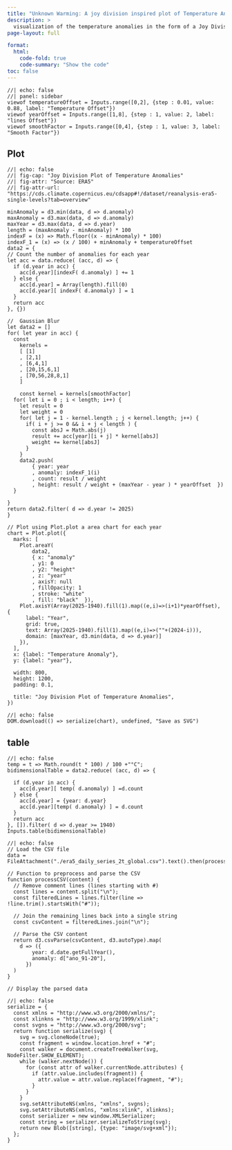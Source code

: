 ```yaml
---
title: "Unknown Warming: A joy division inspired plot of Temperature Anomalies"
description: >
  visualization of the temperature anomalies in the form of a Joy Division plot.
page-layout: full

format:
  html:
    code-fold: true
    code-summary: "Show the code"
toc: false
---
```

:::{.aside}
```ojs
//| echo: false
//| panel: sidebar
viewof temperatureOffset = Inputs.range([0,2], {step : 0.01, value: 0.88, label: "Temperature Offset"})
viewof yearOffset = Inputs.range([1,8], {step : 1, value: 2, label: "lines Offset"})
viewof smoothFactor = Inputs.range([0,4], {step : 1, value: 3, label: "Smooth Factor"})
```
:::

::: {.panel-tabset}

## Plot
```ojs
//| echo: false
//| fig-cap: "Joy Division Plot of Temperature Anomalies"
//| fig-attr: "Source: ERA5"
//| fig-attr-url: "https://cds.climate.copernicus.eu/cdsapp#!/dataset/reanalysis-era5-single-levels?tab=overview"

minAnomaly = d3.min(data, d => d.anomaly)
maxAnomaly = d3.max(data, d => d.anomaly)
maxYear = d3.max(data, d => d.year)
length = (maxAnomaly - minAnomaly) * 100
indexF = (x) => Math.floor((x - minAnomaly) * 100)
indexF_1 = (x) => (x / 100) + minAnomaly + temperatureOffset
data2 = {
// Count the number of anomalies for each year
let acc = data.reduce( (acc, d) => {
  if (d.year in acc) {
    acc[d.year][indexF( d.anomaly) ] += 1
  } else {
    acc[d.year] = Array(length).fill(0)
    acc[d.year][ indexF( d.anomaly) ] = 1
  }
  return acc
}, {})

//  Gaussian Blur 
let data2 = []
for( let year in acc) {
  const 
    kernels = 
    [ [1]
    , [2,1]
    , [6,4,1]
    , [20,15,6,1]
    , [70,56,28,8,1]
    ]

    const kernel = kernels[smoothFactor]
  for( let i = 0 ; i < length; i++) {
    let result = 0
    let weight = 0
    for( let j = 1 - kernel.length ; j < kernel.length; j++) {
      if( i + j >= 0 && i + j < length ) {
        const absJ = Math.abs(j)
        result += acc[year][i + j] * kernel[absJ]
        weight += kernel[absJ]
      }      
    }
    data2.push( 
        { year: year
        , anomaly: indexF_1(i)
        , count: result / weight  
        , height: result / weight + (maxYear - year ) * yearOffset  })
  }
 
}
return data2.filter( d => d.year != 2025)
}

// Plot using Plot.plot a area chart for each year
chart = Plot.plot({
  marks: [
    Plot.areaY(
        data2, 
        { x: "anomaly"
        , y1: 0
        , y2: "height"
        , z: "year"
        , axisY: null
        , fillOpacity: 1
        , stroke: "white"
        , fill: "black"  }),
    Plot.axisY(Array(2025-1940).fill(1).map((e,i)=>(i+1)*yearOffset), {
      label: "Year",
      grid: true,
      text: Array(2025-1940).fill(1).map((e,i)=>(""+(2024-i))),
      domain: [maxYear, d3.min(data, d => d.year)]
    }),
  ],
  x: {label: "Temperature Anomaly"},
  y: {label: "year"},
  
  width: 800,
  height: 1200,
  padding: 0.1,
  
  title: "Joy Division Plot of Temperature Anomalies",
})
```

:::{.aside}
```ojs
//| echo: false
DOM.download(() => serialize(chart), undefined, "Save as SVG")
```
:::

## table
```ojs
//| echo: false
temp = t => Math.round(t * 100) / 100 +"°C";
bidimensionalTable = data2.reduce( (acc, d) => {
  
  if (d.year in acc) {
    acc[d.year][ temp( d.anomaly) ] =d.count
  } else {
    acc[d.year] = {year: d.year} 
    acc[d.year][temp( d.anomaly) ] = d.count
  }
  return acc
}, []).filter( d => d.year >= 1940)
Inputs.table(bidimensionalTable)
```

:::

```ojs
//| echo: false
// Load the CSV file
data = FileAttachment("./era5_daily_series_2t_global.csv").text().then(processCSV);

// Function to preprocess and parse the CSV
function processCSV(content) {
  // Remove comment lines (lines starting with #)
  const lines = content.split("\n");
  const filteredLines = lines.filter(line => !line.trim().startsWith("#"));

  // Join the remaining lines back into a single string
  const csvContent = filteredLines.join("\n");

  // Parse the CSV content
  return d3.csvParse(csvContent, d3.autoType).map( 
    d => ({
        year: d.date.getFullYear(),
        anomaly: d["ano_91-20"],
      })
  )
}

// Display the parsed data

```





```ojs
//| echo: false
serialize = {
  const xmlns = "http://www.w3.org/2000/xmlns/";
  const xlinkns = "http://www.w3.org/1999/xlink";
  const svgns = "http://www.w3.org/2000/svg";
  return function serialize(svg) {
    svg = svg.cloneNode(true);
    const fragment = window.location.href + "#";
    const walker = document.createTreeWalker(svg, NodeFilter.SHOW_ELEMENT);
    while (walker.nextNode()) {
      for (const attr of walker.currentNode.attributes) {
        if (attr.value.includes(fragment)) {
          attr.value = attr.value.replace(fragment, "#");
        }
      }
    }
    svg.setAttributeNS(xmlns, "xmlns", svgns);
    svg.setAttributeNS(xmlns, "xmlns:xlink", xlinkns);
    const serializer = new window.XMLSerializer;
    const string = serializer.serializeToString(svg);
    return new Blob([string], {type: "image/svg+xml"});
  };
}
```